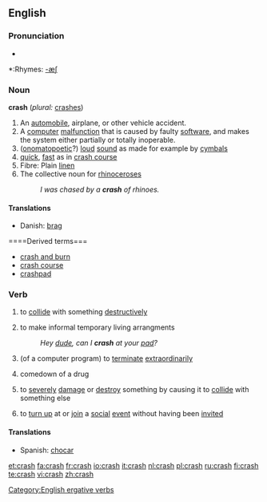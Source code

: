 ==English==

===Pronunciation===
*{{audio|en-us-crash.ogg|Audio (US)}}

*:Rhymes: [[Rhymes:English:-æʃ|-æʃ]]

===Noun===
'''crash''' (''plural:'' [[crashes]])
#An [[automobile]], airplane, or other vehicle accident.
#A [[computer]] [[malfunction]] that is caused by faulty [[software]], and makes the system either partially or totally inoperable.
#([[onomatopoetic]]?) [[loud]] [[sound]] as made for example by [[cymbal]]s
#[[quick]], [[fast]] as in [[crash course]]
#Fibre: Plain [[linen]]
#The collective noun for [[rhinoceros]]es
#:''I was chased by a '''crash''' of rhinoes.''

====Translations====
{{top}}
*Danish: [[brag]] {{n}}
{{bottom}}

====Derived terms===
*[[crash and burn]]
*[[crash course]]
*[[crashpad]]

===Verb===
{{en-verb|crash|es}}
#{{intransitive}} to [[collide]] with something [[destructively]]
#{{intransitive}} to make informal temporary living arrangments
#:''Hey [[dude]], can I '''crash''' at your [[pad]]?''
#{{intransitive}} (of a computer program) to [[terminate]] [[extraordinary|extraordinarily]]
#{{intransitive}} comedown of a drug
#{{transitive}} to [[severely]] [[damage]] or [[destroy]] something by causing it to [[collide]] with something else
#{{transitive}}{{slang}} to [[turn up]] at or [[join]] a [[social]] [[event]] without having been [[invite]]d

====Translations====
{{trans-top|to collide with something}}
*Spanish: [[chocar]]
{{trans-mid}}
{{trans-bottom}}

[[Category:English ergative verbs]]

[[et:crash]]
[[fa:crash]]
[[fr:crash]]
[[io:crash]]
[[it:crash]]
[[nl:crash]]
[[pl:crash]]
[[ru:crash]]
[[fi:crash]]
[[te:crash]]
[[vi:crash]]
[[zh:crash]]